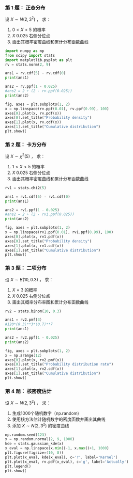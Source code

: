 ### 第 1 题： 正态分布

设 $X \sim N(2, 3^{2})$ ， 求：

1. $0<X<5$ 的概率
2. $X$ 0.025 右侧分位点
3. 画出其概率密度曲线和累计分布函数曲线

```python
import numpy as np
from scipy import stats
import matplotlib.pyplot as plt
rv = stats.norm(2, 9)

ans1 = rv.cdf(5) - rv.cdf(0)
print(ans1)

ans2 = rv.ppf(1 - 0.025)
#ans2 = 2 + (2 - rv.ppf(0.025))
print(ans2)

fig, axes = plt.subplots(1, 2)
x = np.linspace(rv.ppf(0.01), rv.ppf(0.99), 100)
axes[0].plot(x, rv.pdf(x))
axes[0].set_title("Probability density")
axes[1].plot(x, rv.cdf(x))
axes[1].set_title("Cumulative distribution")
plt.show()
```

### 第 2 题： 卡方分布

设 $X \sim \chi^{2}(5)$ ， 求：

1. $1<X<5$ 的概率
2. $X$ 0.025 右侧分位点
3. 画出其概率密度曲线和累计分布函数曲线

```python
rv1 = stats.chi2(5)

ans1 = rv1.cdf(5) - rv1.cdf(0)
print(ans1)

ans2 = rv1.ppf(1 - 0.025)
#ans2 = 2 + (2 - rv1.ppf(0.025))
print(ans2)

fig, axes = plt.subplots(1, 2)
x = np.linspace(rv1.ppf(0.01), rv1.ppf(0.99), 100)
axes[0].plot(x, rv1.pdf(x))
axes[0].set_title("Probability density")
axes[1].plot(x, rv1.cdf(x))
axes[1].set_title("Cumulative distribution")
plt.show()
```

### 第 3 题： 二项分布

设 $X \sim B(10, 0.3)$ ， 求：

1. $X=3$ 的概率
2. $X$ 0.025 右侧分位点
3. 画出其概率分布率图和累计分布函数曲线

```python
rv2 = stats.binom(10, 0.3)

ans1 = rv2.pmf(3)
#120*(0.3)**3*(0.7)**7
print(ans1)

ans2 = rv2.ppf(1 - 0.025)
print(ans2)

fig, axes = plt.subplots(1, 2)
x = np.arange(12)
axes[0].plot(x, rv2.pmf(x))
axes[0].set_title("Probability distribution rate")
axes[1].plot(x, rv2.cdf(x))
axes[1].set_title("Cumulative distribution")
plt.show()
```

### 第 4 题： 核密度估计

设 $X \sim N(2, 3^{2})$ ， 求：

1. 生成1000个随机数字（np.random)
2. 使用核方法估计随机数字的密度函数并画出其曲线
3. 添加 $X \sim N(2, 3^{2})$ 的密度曲线

```python
np.random.seed(123)
x = np.random.normal(2, 9, 1000)
kde = stats.gaussian_kde(x)
x_eval = np.linspace(x.min()-1, x.max()+1, 1000)
plt.figure(figsize=(10, 8))
plt.plot(x_eval, kde(x_eval), c='r', label='Kernel')
plt.plot(x_eval, rv.pdf(x_eval), c='g', label='Actually')
plt.legend()
plt.show()
```